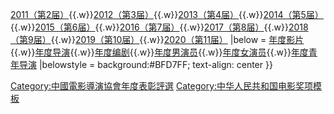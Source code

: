 {{Navbox
|name  = 中国电影导演协会年度表彰评选
|title = [[中国电影导演协会年度表彰评选]]
|titlestyle = background: #BFD7FF
|list1= 
[[第一届中国电影导演协会年度奖|2005（第1届）]]{{.w}}[[中国电影导演协会2010年度表彰|2011（第2届）]]{{.w}}[[中国电影导演协会2011年度表彰|2012（第3届）]]{{.w}}[[中国电影导演协会2012年度表彰|2013（第4届）]]{{.w}}[[中国电影导演协会2013年度表彰|2014（第5届）]]{{.w}}[[中国电影导演协会2014年度表彰|2015（第6届）]]{{.w}}[[中国电影导演协会2015年度表彰|2016（第7届）]]{{.w}}[[中国电影导演协会2016年度表彰|2017（第8届）]]{{.w}}[[第九届中国电影导演协会2017年度奖|2018（第9届）]]{{.w}}[[第十届中国电影导演协会2018年表彰|2019（第10届）]]{{.w}}[[第十一届中国电影导演协会2019年表彰|2020（第11届）]]
|below = [[中国电影导演协会年度影片|年度影片]]{{.w}}[[中国电影导演协会年度导演|年度导演]]{{.w}}[[中国电影导演协会年度编剧|年度编剧]]{{.w}}[[中国电影导演协会年度男演员|年度男演员]]{{.w}}[[中国电影导演协会年度女演员|年度女演员]]{{.w}}[[中国电影导演协会年度青年导演|年度青年导演]]
|belowstyle = background:#BFD7FF; text-align: center
}}[[Category:中國電影導演協會年度表彰評選]]
<noinclude>
[[Category:中华人民共和国电影奖项模板]]
</noinclude>